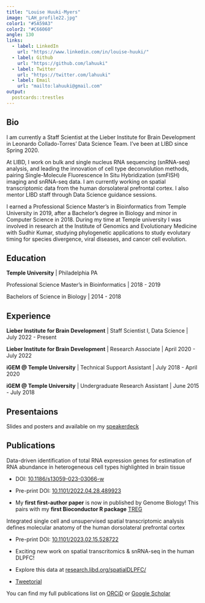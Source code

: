 ```yaml
---
title: "Louise Huuki-Myers"
image: "LAH_profile22.jpg"
color1: "#5A59A3"
color2: "#C66060"
angle: 130
links:
  - label: LinkedIn
    url: "https://www.linkedin.com/in/louise-huuki/"
  - label: Github
    url: "https://github.com/lahuuki"
  - label: Twitter
    url: "https://twitter.com/lahuuki"
  - label: Email
    url: "mailto:lahuuki@gmail.com"
output:
  postcards::trestles
---
```



## Bio

I am currently a Staff Scientist at the Lieber Institute for Brain Development in Leonardo Collado-Torres’ Data Science Team. I’ve been at LIBD since Spring 2020. 

At LIBD, I work on bulk and single nucleus RNA sequencing (snRNA-seq) analysis, and leading the innovation of cell type deconvolution methods, pairing Single-Molecule Fluorescence In Situ Hybridization (smFISH) imaging and snRNA-seq data. I am currently working on spatial transcriptomic data from the human dorsolateral prefrontal cortex. I also mentor LIBD staff through Data Science guidance sessions. 

I earned a Professional Science Master’s in Bioinformatics from Temple University in 2019, after a Bachelor's degree in Biology and minor in Computer Science in 2018. During my time at Temple university I was involved in research at the Institute of Genomics and Evolutionary Medicine with Sudhir Kumar, studying phylogenetic applications to study evolutary timing for species divergence, viral diseases, and cancer cell evolution.


## Education

**Temple University** | Philadelphia PA

Professional Science Master's in Bioinformatics | 2018 - 2019

Bachelors of Science in Biology | 2014 - 2018

## Experience

**Lieber Institute for Brain Development** | Staff Scientist I, Data Science | July 2022 - Present

**Lieber Institute for Brain Development** | Research Associate | April 2020 - July 2022

**iGEM @ Temple University** | Technical Support Assistant | July 2018 - April 2020

**iGEM @ Temple University** | Undergraduate Research Assistant | June 2015 - July 2018

## Presentaions
Slides and posters and available on my [speakerdeck](https://speakerdeck.com/lahuuki)

## Publications 

Data-driven identification of total RNA expression genes for estimation of RNA abundance in heterogeneous cell types highlighted in brain tissue

* DOI: [10.1186/s13059-023-03066-w](https://genomebiology.biomedcentral.com/articles/10.1186/s13059-023-03066-w#article-info)

* Pre-print DOI: [10.1101/2022.04.28.489923](https://www.biorxiv.org/content/10.1101/2022.04.28.489923v1)

* My **first first-author paper** is now in published by Genome Biology! This pairs with my 
**first Bioconductor R package** [TREG](https://bioconductor.org/packages/TREG)

Integrated single cell and unsupervised spatial transcriptomic analysis defines molecular anatomy of the human dorsolateral prefrontal cortex

* Pre-print DOI: [10.1101/2023.02.15.528722](https://www.biorxiv.org/content/10.1101/2023.02.15.528722v1)

* Exciting new work on spatial transcritomics & snRNA-seq in the human DLPFC!

* Explore this data at [research.libd.org/spatialDLPFC/](https://research.libd.org/spatialDLPFC/)

* [Tweetorial](https://twitter.com/lahuuki/status/1626686409313763328?s=20)


You can find my full publications list on [ORCiD](https://orcid.org/0000-0001-5148-3602) or
[Google Scholar](https://scholar.google.com/citations?user=GGJIfVYAAAAJ&hl=en)
